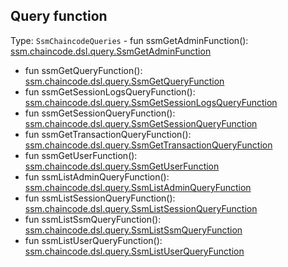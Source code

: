 


## Query function

Type: `SsmChaincodeQueries` - fun ssmGetAdminFunction(): [ssm.chaincode.dsl.query.SsmGetAdminFunction](#get-admin)
 - fun ssmGetQueryFunction(): [ssm.chaincode.dsl.query.SsmGetQueryFunction](#get-ssm)
 - fun ssmGetSessionLogsQueryFunction(): [ssm.chaincode.dsl.query.SsmGetSessionLogsQueryFunction](#get-session-logs)
 - fun ssmGetSessionQueryFunction(): [ssm.chaincode.dsl.query.SsmGetSessionQueryFunction](#get-session)
 - fun ssmGetTransactionQueryFunction(): [ssm.chaincode.dsl.query.SsmGetTransactionQueryFunction](#get-a-transaction)
 - fun ssmGetUserFunction(): [ssm.chaincode.dsl.query.SsmGetUserFunction](#get-user)
 - fun ssmListAdminQueryFunction(): [ssm.chaincode.dsl.query.SsmListAdminQueryFunction](#list-admin)
 - fun ssmListSessionQueryFunction(): [ssm.chaincode.dsl.query.SsmListSessionQueryFunction](#list-sessions)
 - fun ssmListSsmQueryFunction(): [ssm.chaincode.dsl.query.SsmListSsmQueryFunction](#list-ssms)
 - fun ssmListUserQueryFunction(): [ssm.chaincode.dsl.query.SsmListUserQueryFunction](#list-users)


